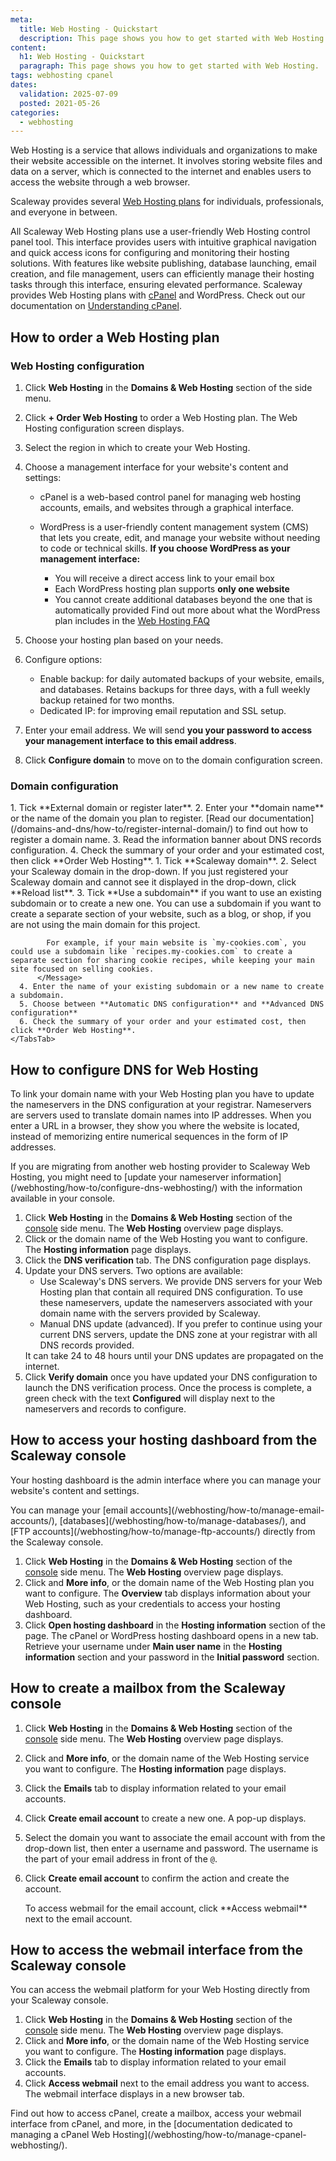 ```yaml
---
meta:
  title: Web Hosting - Quickstart
  description: This page shows you how to get started with Web Hosting.
content:
  h1: Web Hosting - Quickstart
  paragraph: This page shows you how to get started with Web Hosting.
tags: webhosting cpanel
dates:
  validation: 2025-07-09
  posted: 2021-05-26
categories:
  - webhosting
---
```


Web Hosting is a service that allows individuals and organizations to make their website accessible on the internet. It involves storing website files and data on a server, which is connected to the internet and enables users to access the website through a web browser.

Scaleway provides several [Web Hosting plans](https://www.scaleway.com/en/web-hosting/) for individuals, professionals, and everyone in between.

All Scaleway Web Hosting plans use a user-friendly Web Hosting control panel tool.
This interface provides users with intuitive graphical navigation and quick access icons for configuring and monitoring their hosting solutions. With features like website publishing, database launching, email creation, and file management, users can efficiently manage their hosting tasks through this interface, ensuring elevated performance.
Scaleway provides Web Hosting plans with [cPanel](/webhosting/reference-content/cpanel-reference-content/) and WordPress. Check out our documentation on [Understanding cPanel](/webhosting/reference-content/understanding-differences-cpanel-plesk/).

## How to order a Web Hosting plan

### Web Hosting configuration

1. Click **Web Hosting** in the **Domains & Web Hosting** section of the side menu.
2. Click **+ Order Web Hosting** to order a Web Hosting plan. The Web Hosting configuration screen displays.
3. Select the region in which to create your Web Hosting.
4. Choose a management interface for your website's content and settings:

    - cPanel is a web-based control panel for managing web hosting accounts, emails, and websites through a graphical interface.

    - WordPress is a user-friendly content management system (CMS) that lets you create, edit, and manage your website without needing to code or technical skills.
        <Message type="important">
         **If you choose WordPress as your management interface:**

         - You will receive a direct access link to your email box
         - Each WordPress hosting plan supports **only one website**
         - You cannot create additional databases beyond the one that is automatically provided
         Find out more about what the WordPress plan includes in the [Web Hosting FAQ](/webhosting/faq/)
        </Message>
5. Choose your hosting plan based on your needs.
6. Configure options:
     - Enable backup: for daily automated backups of your website, emails, and databases. Retains backups for three days, with a full weekly backup retained for two months.
     - Dedicated IP: for improving email reputation and SSL setup.
7. Enter your email address. We will send **you your password to access your management interface to this email address**.
8. Click **Configure domain** to move on to the domain configuration screen.

### Domain configuration

<Tabs>
    <TabsTab label="Domain from another provider or not registered yet">
      1. Tick **External domain or register later**.
      2. Enter your **domain name** or the name of the domain you plan to register.
          <Message type="note">
            [Read our documentation](/domains-and-dns/how-to/register-internal-domain/) to find out how to register a domain name.
          </Message>
      3. Read the information banner about DNS records configuration.
      4. Check the summary of your order and your estimated cost, then click **Order Web Hosting**.
      </TabsTab>
      <TabsTab label="Scaleway domain">
      1. Tick **Scaleway domain**.
      2. Select your Scaleway domain in the drop-down.
          <Message type="tip">
           If you just registered your Scaleway domain and cannot see it displayed in the drop-down, click **Reload list**.
          </Message>
      3. Tick **Use a subdomain** if you want to use an existing subdomain or to create a new one.
          <Message type="tip">
            You can use a subdomain if you want to create a separate section of your website, such as a blog, or shop, if you are not using the main domain for this project.

            For example, if your main website is `my-cookies.com`, you could use a subdomain like `recipes.my-cookies.com` to create a separate section for sharing cookie recipes, while keeping your main site focused on selling cookies.
          </Message>
      4. Enter the name of your existing subdomain or a new name to create a subdomain.
      5. Choose between **Automatic DNS configuration** and **Advanced DNS configuration**
      6. Check the summary of your order and your estimated cost, then click **Order Web Hosting**.
    </TabsTab>
</Tabs>

## How to configure DNS for Web Hosting

To link your domain name with your Web Hosting plan you have to update the nameservers in the DNS configuration at your registrar. Nameservers are servers used to translate domain names into IP addresses. When you enter a URL in a browser, they show you where the website is located, instead of memorizing entire numerical sequences in the form of IP addresses.

<Message type="important">
  If you are migrating from another web hosting provider to Scaleway Web Hosting, you might need to [update your nameserver information](/webhosting/how-to/configure-dns-webhosting/) with the information available in your console.
</Message>

1. Click **Web Hosting** in the **Domains & Web Hosting** section of the [console](https://console.scaleway.com/) side menu. The **Web Hosting** overview page displays.
2. Click <Icon name="more" /> or the domain name of the Web Hosting you want to configure. The **Hosting information** page displays.
3. Click the **DNS verification** tab. The DNS configuration page displays.
4. Update your DNS servers. Two options are available:
    - Use Scaleway's DNS servers.
        We provide DNS servers for your Web Hosting plan that contain all required DNS configuration. To use these nameservers, update the nameservers associated with your domain name with the servers provided by Scaleway.
    - Manual DNS update (advanced).
        If you prefer to continue using your current DNS servers, update the DNS zone at your registrar with all DNS records provided.
    <Message type="note">
        It can take 24 to 48 hours until your DNS updates are propagated on the internet.
    </Message>
5. Click **Verify domain** once you have updated your DNS configuration to launch the DNS verification process. Once the process is complete, a green check with the text **Configured** will display next to the nameservers and records to configure.

## How to access your hosting dashboard from the Scaleway console

Your hosting dashboard is the admin interface where you can manage your website's content and settings.

<Message type="tip">
    You can manage your [email accounts](/webhosting/how-to/manage-email-accounts/), [databases](/webhosting/how-to/manage-databases/), and [FTP accounts](/webhosting/how-to/manage-ftp-accounts/) directly from the Scaleway console.
</Message>

1. Click **Web Hosting** in the **Domains & Web Hosting** section of the [console](https://console.scaleway.com/) side menu. The **Web Hosting** overview page displays.
2. Click <Icon name="more" /> and **More info**, or the domain name of the Web Hosting plan you want to configure. The **Overview** tab displays information about your Web Hosting, such as your credentials to access your hosting dashboard.
3. Click **Open hosting dashboard** in the **Hosting information** section of the page. The cPanel or WordPress hosting dashboard opens in a new tab.
    <Message type="tip">
     Retrieve your username under **Main user name** in the **Hosting information** section and your password in the **Initial password** section.
    </Message>

## How to create a mailbox from the Scaleway console

1. Click **Web Hosting** in the **Domains & Web Hosting** section of the [console](https://console.scaleway.com/) side menu. The **Web Hosting** overview page displays.
2. Click <Icon name="more" /> and **More info**, or the domain name of the Web Hosting service you want to configure. The **Hosting information** page displays.
3. Click the **Emails** tab to display information related to your email accounts.
4. Click **Create email account** to create a new one. A pop-up displays.
5. Select the domain you want to associate the email account with from the drop-down list, then enter a username and password.
    <Message type="tip">
        The username is the part of your email address in front of the `@`.
    </Message>
6. Click **Create email account** to confirm the action and create the account.

    <Message type="tip">
     To access webmail for the email account, click **Access webmail** next to the email account.
    </Message>

## How to access the webmail interface from the Scaleway console

You can access the webmail platform for your Web Hosting directly from your Scaleway console.

1. Click **Web Hosting** in the **Domains & Web Hosting** section of the [console](https://console.scaleway.com/) side menu. The **Web Hosting** overview page displays.
2. Click <Icon name="more" /> and **More info**, or the domain name of the Web Hosting service you want to configure. The **Hosting information** page displays.
3. Click the **Emails** tab to display information related to your email accounts.
4. Click **Access webmail** next to the email address you want to access. The webmail interface displays in a new browser tab.

<Message type="tip">
 Find out how to access cPanel, create a mailbox, access your webmail interface from cPanel, and more, in the [documentation dedicated to managing a cPanel Web Hosting](/webhosting/how-to/manage-cpanel-webhosting/).
</Message>